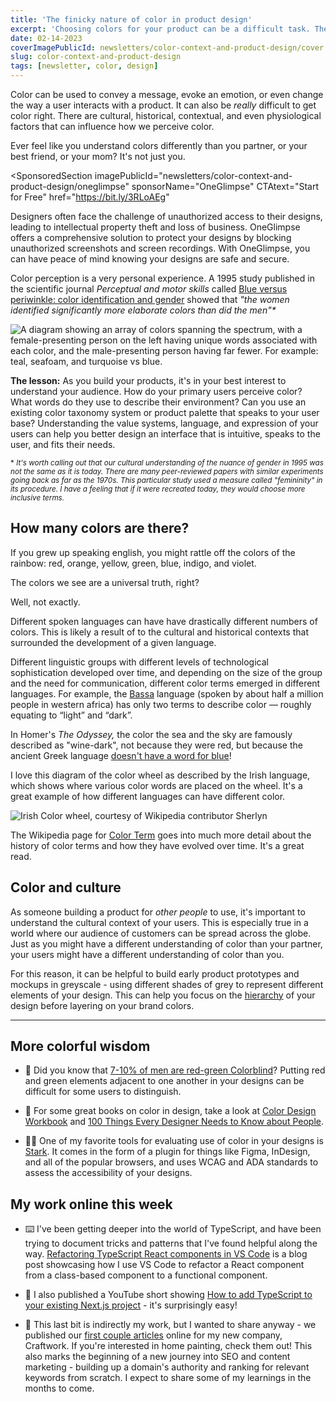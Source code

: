 ```yaml
---
title: 'The finicky nature of color in product design'
excerpt: 'Choosing colors for your product can be a difficult task. There are cultural, historical, contextual, and even physiological factors that can influence how we perceive color.'
date: 02-14-2023
coverImagePublicId: newsletters/color-context-and-product-design/cover
slug: color-context-and-product-design
tags: [newsletter, color, design]
---
```


Color can be used to convey a message, evoke an emotion, or even change the way a user interacts with a product. It can also be _really_ difficult to get color right. There are cultural, historical, contextual, and even physiological factors that can influence how we perceive color.

Ever feel like you understand colors differently than you partner, or your best friend, or your mom? It's not just you.

<SponsoredSection
  imagePublicId="newsletters/color-context-and-product-design/oneglimpse"
  sponsorName="OneGlimpse"
  CTAtext="Start for Free"
  href="https://bit.ly/3RLoAEg"
>
  Designers often face the challenge of unauthorized access to their designs,
  leading to intellectual property theft and loss of business. OneGlimpse offers
  a comprehensive solution to protect your designs by blocking unauthorized
  screenshots and screen recordings. With OneGlimpse, you can have peace of mind
  knowing your designs are safe and secure.
</SponsoredSection>

Color perception is a very personal experience. A 1995 study published in the scientific journal _Perceptual and motor skills_ called [Blue versus periwinkle: color identification and gender](https://pubmed.ncbi.nlm.nih.gov/7624204/) showed that _"the women identified significantly more elaborate colors than did the men"\*_

<Image
  publicId="newsletters/color-context-and-product-design/color-men-vs-women"
  alt="A diagram showing an array of colors spanning the spectrum, with a female-presenting person on the left having unique words associated with each color, and the male-presenting person having far fewer. For example: teal, seafoam, and turquoise vs blue."
  caption="Color perception is a very personal experience. Image from user kathreynn on DeviantArt"
/>

**The lesson:** As you build your products, it's in your best interest to understand your audience. How do your primary users perceive color? What words do they use to describe their environment? Can you use an existing color taxonomy system or product palette that speaks to your user base? Understanding the value systems, language, and expression of your users can help you better design an interface that is intuitive, speaks to the user, and fits their needs.

<small>

\* _It's worth calling out that our cultural understanding of the nuance of gender in 1995 was not the same as it is today. There are many peer-reviewed papers with similar experiments going back as far as the 1970s. This particular study used a measure called "femininity" in its procedure. I have a feeling that if it were recreated today, they would choose more inclusive terms._

</small>

## How many colors are there?

If you grew up speaking english, you might rattle off the colors of the rainbow: red, orange, yellow, green, blue, indigo, and violet.

The colors we see are a universal truth, right?

Well, not exactly.

Different spoken languages can have have drastically different numbers of colors. This is likely a result of to the cultural and historical contexts that surrounded the development of a given language.

Different linguistic groups with different levels of technological sophistication developed over time, and depending on the size of the group and the need for communication, different color terms emerged in different languages. For example, the [Bassa](https://en.wikipedia.org/wiki/Color_term#Stage_I_.28dark_and_light.29) language (spoken by about half a million people in western africa) has only two terms to describe color — roughly equating to “light” and “dark”.

In Homer's _The Odyssey,_ the color the sea and the sky are famously described as "wine-dark", not because they were red, but because the ancient Greek language [doesn't have a word for blue](https://clarkesworldmagazine.com/hoffman_01_13/)!

I love this diagram of the color wheel as described by the Irish language, which shows where various color words are placed on the wheel. It's a great example of how different languages can have different color.

<Image
  publicId="newsletters/color-context-and-product-design/irish-color-wheel"
  alt="Irish Color wheel, courtesy of Wikipedia contributor Sherlyn"
  caption="Irish Color wheel, courtesy of Wikipedia contributor Sherlyn"
/>

The Wikipedia page for [Color Term](https://en.wikipedia.org/wiki/Color_term) goes into much more detail about the history of color terms and how they have evolved over time. It's a great read.

## Color and culture

As someone building a product for _other people_ to use, it's important to understand the cultural context of your users. This is especially true in a world where our audience of customers can be spread across the globe. Just as you might have a different understanding of color than your partner, your users might have a different understanding of color than you.

For this reason, it can be helpful to build early product prototypes and mockups in greyscale - using different shades of grey to represent different elements of your design. This can help you focus on the [hierarchy](https://mikebifulco.com/newsletter/design-rules-everyone-should-know#1-hierarchy) of your design before layering on your brand colors.

---

## More colorful wisdom

- 🎨 Did you know that [7-10% of men are red-green Colorblind](https://www.colour-blindness.com/general/prevalence/)? Putting red and green elements adjacent to one another in your designs can be difficult for some users to distinguish.

- 📖 For some great books on color in design, take a look at [Color Design Workbook](https://hardcover.app/books/color-design-workbook) and [100 Things Every Designer Needs to Know about People](https://hardcover.app/books/100-things-every-designer-needs-to-know-about-people).

- 🙌🏻 One of my favorite tools for evaluating use of color in your designs is [Stark](https://www.getstark.co/). It comes in the form of a plugin for things like Figma, InDesign, and all of the popular browsers, and uses WCAG and ADA standards to assess the accessibility of your designs.

## My work online this week

- ⌨️ I've been getting deeper into the world of TypeScript, and have been trying to document tricks and patterns that I've found helpful along the way. [Refactoring TypeScript React components in VS Code](https://mikebifulco.com/posts/refactoring-typescript-react-components-vscode) is a blog post showcasing how I use VS Code to refactor a React component from a class-based component to a functional component.

- 📼 I also published a YouTube short showing [How to add TypeScript to your existing Next.js project](https://www.youtube.com/shorts/rj6_Cm30DgQ) - it's surprisingly easy!

- 🥳 This last bit is indirectly my work, but I wanted to share anyway - we published our [first couple articles](https://craftwork.com/articles/tips-for-hiring-a-residential-painter) online for my new company, Craftwork. If you're interested in home painting, check them out! This also marks the beginning of a new journey into SEO and content marketing - building up a domain's authority and ranking for relevant keywords from scratch. I expect to share some of my learnings in the months to come.
